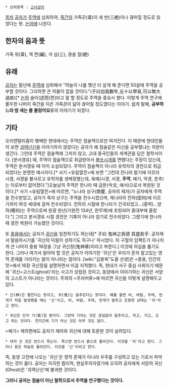 {{{+1 韋編三絶}}}
 * 상위항목 : [[고사성어]]
[[목차]]
[[공자]]가 [[주역]]에 심취하여, [[죽간]]의 가죽끈(韋)이 세 번(三絶)이나 끊어질 정도로 읽었다는 뜻. [[논어]]에 나온다.

== 한자의 음과 뜻 ==
가죽 위(韋), 책 편(編), 석 삼(三), 끊을 절(絶)

== 유래 ==
[[공자]]는 말년에 [[주역]]에 심취해서 "하늘이 나를 몇년 더 살게 해 준다면 50살에 주역을 공부할 것이다. 그리하면 큰 허물이 없을 것이다."(子曰加我數年,五十以學易,可以無大過矣)[* [[논어]] 술이(述而)편]라고 말 할 정도로 주역을 중요시 했다. 이렇게 주역 연구에 몰두한 나머지 죽간을 이은 가죽끈이 닳아 끊어질 정도였다는 이야기. 쉽게 말해, '''공부하느라 밤 세는 줄 몰랐어요'''류의 이야기가 되겠다.
== 기타 ==
오리엔탈리즘이 팽배한 현대에서는 주역은 점술책으로만 여겨진다. 이 때문에 현대인들이 보면 [[괴력난신]]을 이야기하지 않았다는 공자가 왜 점술같은 미신을 공부했냐는 의문이 생긴다. 그런데 주역은 점술책에 그치지 않고, 고대 중국인들의 세계관을 담은 철학서이다. [분서갱유] 때, 주역이 점술책으로 취급받아서 [[불쏘시개]]를 면했다는 주장이 있는데, 주역은 분서갱유 때 이미 소실되었다. 주역이 점술책이 아니라 유학자의 경전으로 취급되었다는 분명한 예시이다.[* 사기 <유림열전>에 보면 "그런데 진나라 말기에 이르러 시경, 서경을 불사르고 유학자를 생매장했는데, 육예(시경, 서경, '''주역''', 예기, 악경, 춘추)는 이로부터 없어졌다."]오늘날의 주역은 한나라 때 금문(今文, 예서)으로서 복원된 것이다.[* 사기 <유림열전>에 따르면, "노나라 상구(商瞿, 공자의 제자)가 공자에게 주역을 전수받았고, 공자가 죽자 상구는 주역을 전수시켰으며, 제나라의 전하(田何)에 이르기까지 여섯 세대에 걸쳐 전수되었다. 전하의 시절에 한나라가 건국되었고...(중략)...양하(楊何)는 주역으로써 원광 원년(기원전 134년, 한무제)에 초빙되어 중대부에 올랐다."] 그리고 분서갱유 시절 경전은 기록이 아니라 암기로 전수되었다. 그랬기에 한나라때 경전 복원이 가능했던 것이다.

또 [[중용]]에서는 공자가 [[귀신]]을 칭찬하기도 하는데[* 子曰 鬼神之爲德 其盛矣乎. 공자께서 말씀하시기를 '귀신의 덕됨이 성하기도 하구나' 하시었다. 이 구절의 임팩트가 지나치게 큰 나머지 중용 16장을 그냥 귀신장(鬼神章)이라고 부른다.] 이것에 의심을 품기도 한다. 그러나 여기서 알아야 할 것은 공자가 이야기한 '귀신'은 우리가 흔히 알고있는 영적 존재를 가리키는 말이 아니라는 점이다.  [wiki:"김용옥"도올 선생]은 <중용, 인간의 맛>에서 16장 귀신장을 설명하면서 이걸 지적했다. 즉, 현대가 서구 중심 사회이기 때문에 '귀신=고스트(ghost)'라는 사고가 성립된 것이고, 동양에서 이야기하는 귀신은 서양의 고스트가 아니라는 것이다. 주희의 <주자어류>에 따르면 귀신을 이렇게 설명해두고 있다. 

 * 신(神)은 펼친다는 뜻이고, 귀(鬼)는 움추린다는 뜻이다. 예를 들면 비, 바람, 우레, 번개가 처음 발생했을 때는 '신'이고, 비, 바람, 우레, 번개가 멈추고 조용한 상태는 '귀'라고 한다.

 * 귀신은 단지 기(氣)일 뿐이다. 그런데 기라는 것은 끊임없이 움추리고, 피고, 가고, 오고 하는 것이다. 천지간에 기가 아닌 것은 아무 것도 없다.

<예기> 제의편에도 공자가 재아와 귀신에 대해 토론한 것이 실려있다.

 * 대저 산 것은 반드시 죽는다. 죽으면 반드시 흙으로 돌아간다. 이것을 '귀'라고 한다. 그러나 혼은 하늘로 돌아간다. 이것을 '신'이라고 한다.

즉, 동양 고전에 나오는 '귀신'은 영적 존재가 아니라 우주를 구성하고 있는 기로서 파악하는 것이 옳다. 공자는 지극한 합리적, 현실주의자였기에 오히려 공자에게 서양의 귀신(Ghost)은 '괴력난신'에 불과한 것이다.

'''그러니 공자는 점술이 아닌 철학으로서 주역을 연구했다는 것이다.'''
